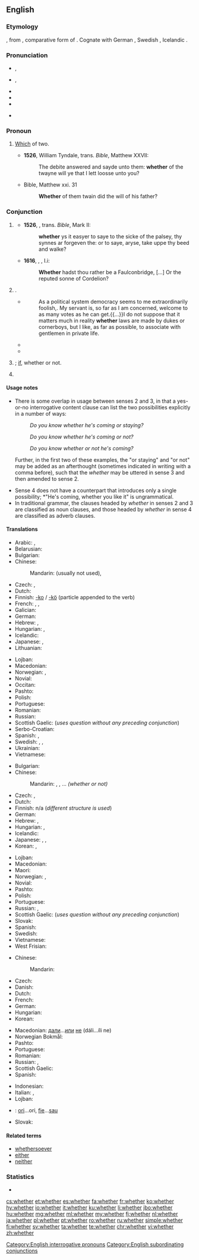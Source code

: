 ==English==

===Etymology===
{{etyl|ang|en}} {{term|hwæþer|lang=ang}}, from {{etyl|gem-pro|en}} {{m|gem-pro|*hwaþeraz}}, comparative form of {{m|gem-pro|*hwaz||who}}. Cognate with German {{term|weder||neither|lang=de}}, Swedish {{term|hvar|lang=sv}}, Icelandic {{term|hvorr||each|lang=is}}.

===Pronunciation===
* {{enPR|wĕ'''th''ə(r)}}, {{IPA|/ˈwɛðə(ɹ)/|lang=en}}
* {{enPR|hwĕ'''th''ə(r)}}, {{IPA|/ˈʍɛðə(ɹ)/|lang=en}}
* {{audio|en-us-whether.ogg|Audio (US)|lang=en}}
* {{rhymes|ɛðə(ɹ)|lang=en}}
* {{hyphenation|wheth|er|lang=en}}
* {{homophones|lang=en|weather|wether}} {{qualifier|both in accents with the [[wine-whine merger]]}}

===Pronoun===
{{en-pron}}

# {{context|obsolete|lang=en}} [[which|Which]] of two. {{defdate|11th-19th c.}}
#* '''1526''', William Tyndale, trans. ''Bible'', Matthew XXVII:
#*: The debite answered and sayde unto them: '''whether''' of the twayne will ye that I lett loosse unto you?
#* Bible, Matthew xxi. 31
#*: '''Whether''' of them twain did the will of his father?

===Conjunction===
{{en-con}}

# {{lb|en|obsolete}} {{non-gloss definition|Introducing a direct [[interrogative]] question (often with correlative {{term|or}}) which indicates doubt between [[alternative]]s.}}
#* '''1526''', {{w|William Tyndale}}, trans. ''Bible'', Mark II:
#*: '''whether''' ys it easyer to saye to the sicke of the palsey, thy synnes ar forgeven the: or to saye, aryse, take uppe thy beed and walke?
#* '''1616''', {{w|William Shakespeare}}, ''{{w|King John}}'', I.i:
#*: '''Whether''' hadst thou rather be a Faulconbridge, [...] Or the reputed sonne of Cordelion?
# {{non-gloss definition|Used to introduce an indirect interrogative question that consists of multiple alternative possibilities (usually with correlative {{term|or}})}}.
#: {{ux|en|He chose the correct answer, but '''whether''' by luck or by skill I don't know.}}
#* {{RQ:Brmnghm Gsmr|I|01}}
#*: As a political system democracy seems to me extraordinarily foolish,{{nb...}}. My servant is, so far as I am concerned, welcome to as many votes as he can get.{{...}}I do not suppose that it matters much in reality '''whether''' laws are made by dukes or cornerboys, but I like, as far as possible, to associate with gentlemen in private life.
#* {{quote-news|year=2012|date=June 19|author=Phil McNulty|work=BBC Sport
|title=[http://www.bbc.co.uk/sport/0/football/18181971 England 1-0 Ukraine]
|passage=The incident immediately revived the debate about goal-line technology, with a final decision on '''whether''' it is introduced expected to be taken in Zurich on 5 July.}}
#* {{quote-magazine|date=2013-07-20|volume=408|issue=8845|magazine={{w|The Economist}}
|title=[http://www.economist.com/news/science-and-technology/http://www.economist.com/news/science-and-technology/21581980-latest-research-suggests-humans-are-not-warriors-their-genes-after-all-old Old soldiers?]
|passage='''Whether''' modern, industrial man is less or more warlike than his hunter-gatherer ancestors is impossible to determine. The machine gun is so much more lethal than the bow and arrow that comparisons are meaningless. One thing that is true, though, is that murder rates have fallen over the centuries, as policing has spread and the routine carrying of weapons has diminished.}}
# {{non-gloss definition|Without a correlative, used to introduce a simple indirect question}}; [[if]], whether or not.
#: {{ux|en|Do you know '''whether''' he's coming?}}
# {{non-gloss definition|Used to introduce a disjunctive [[adverbial]] clause which qualifies the main clause of the sentence (with correlative {{term|or}}).}}
#: {{ux|en|He's coming, '''whether''' you like it or not.}}

====Usage notes====
* There is some overlap in usage between senses 2 and 3, in that a yes-or-no interrogative content clause can list the two possibilities explicitly in a number of ways: <dl><dd>''Do you know whether he's coming or staying?''</dd><dd>''Do you know whether he's coming or not?''</dd><dd>''Do you know whether or not he's coming?''</dd></dl> Further, in the first two of these examples, the "or staying" and "or not" may be added as an afterthought (sometimes indicated in writing with a comma before), such that the ''whether'' may be uttered in sense 3 and then amended to sense 2.
* Sense 4 does not have a counterpart that introduces only a single possibility; *"He's coming, whether you like it" is ungrammatical.
* In traditional grammar, the clauses headed by ''whether'' in senses 2 and 3 are classified as noun clauses, and those headed by ''whether'' in sense 4 are classified as adverb clauses.

====Translations====
{{trans-top|introducing indirect questions}}
* Arabic: {{t|ar|إِذَا}}, {{t|ar|سَوَاء}}
* Belarusian: {{t|be|чы|sc=Cyrl}}
* Bulgarian: {{t+|bg|дали|tr=dalí|sc=Cyrl}}
* Chinese:
*: Mandarin: (usually not used), {{t+|cmn|是否|tr=shìfǒu|sc=Hani}}
* Czech: {{t+|cs|zda}}, {{t|cs|zdali}}
* Dutch: {{t+|nl|of}}
* Finnish: [[-ko]] / [[-kö]] (particle appended to the verb)
* French: {{t+|fr|si}}, {{t+|fr|que}}, {{t+|fr|soit}}
* Galician: {{t+|gl|se}}
* German: {{t+|de|ob}}
* Hebrew: {{t+|he|האם|tr=ha`ím}}, {{t+|he|אם|tr=ím}}
* Hungarian: {{t|hu|-e}}, {{t+|hu|vajon}}
* Icelandic: {{t+|is|hvort}}
* Japanese: {{t|ja|かどうか|tr=...ka dō ka}}, {{t+|ja|か|tr=ka}}
* Lithuanian: {{t+|lt|ar}}
{{trans-mid}}
* Lojban: {{t|jbo|xukau}}
* Macedonian: {{t|mk|дали|tr=dáli}}
* Norwegian: {{t+|no|om}}, {{t|no|hvorvidt}}
* Novial: {{t|nov|ob}}
* Occitan: {{t|oc|se}}
* Pashto: {{t+|ps|که|tr=ka}}
* Polish: {{t+|pl|czy}}
* Portuguese: {{t+|pt|se|m}}
* Romanian: {{t+|ro|dacă}}
* Russian: {{t+|ru|ли}} {{qualifier|placed after the first word in the sentence or phrase}}
* Scottish Gaelic: (''uses question without any preceding conjunction'')
* Serbo-Croatian: {{t|sh|da li}}
* Spanish: {{t+|es|si}}, {{t|es|si ... o}}
* Swedish: {{t+|sv|om}}, {{t+|sv|ifall}}, {{t+|sv|huruvida}}
* Ukrainian: {{t+|uk|чи|sc=Cyrl}}
* Vietnamese: {{t|vi|có ... không}}
{{trans-bottom}}

{{trans-top|if, whether or not}}
<!--These example sentence: He chose the correct answer, but whether by luck or by skill I don't know. I do not know whether he comes. -->
* Bulgarian: {{t+|bg|дали|tr=dalí|sc=Cyrl}}
* Chinese:
*: Mandarin: {{t+|cmn|還是|sc=Hani}}, {{t+|cmn|还是|tr=háishi|sc=Hani}}, ...{{t+|cmn|不|tr=...bù...|sc=Hani}} ''(whether or not)''
* Czech: {{t+|cs|zda}}, {{t|cs|zdali}}
* Dutch: {{t+|nl|of}}
* Finnish: n/a (''different structure is used'')
* German: {{t+|de|ob}}
* Hebrew: {{t|he|באם|tr=be`ím}}, {{t+|he|אם|tr=ím}}
* Hungarian: {{t|hu|-e}}, {{t+|hu|vajon}}
* Icelandic: {{t+|is|hvort}}
* Japanese: {{t+|ja|か|tr=ka}}, {{t|ja|かどうか|tr=-ka dō ka}}, {{t|ja|か否か|tr=かいなか, -ka ina ka}}
* Korean: {{t+|ko|지|tr=-ji}}, {{t|ko|지 어떤지|tr=-ji eotteonji}}
{{trans-mid}}
* Lojban: {{t|jbo|xukau}}
* Macedonian: {{t|mk|дали|tr=dáli}}
* Maori: {{t|mi|rānei ... rānei}}
* Norwegian: {{t+|no|enten}}, {{t|no|hvorvidt}}
* Novial: {{t|nov|ob}}
* Pashto: {{t|ps|چې که|tr=če ka}}
* Polish: {{t|pl|czy ... czy}}
* Portuguese: {{t+|pt|se}}
* Russian: {{t+|ru|и́ли}}, {{t|ru|и́ли ... и́ли}}
* Scottish Gaelic: (''uses question without any preceding conjunction'')
* Slovak: {{t|sk|či}}
* Spanish: {{t+|es|si}}
* Swedish: {{t+|sv|om}}
* Vietnamese: {{t|vi|dù ... hay}}
* West Frisian: {{t|fy|oft}}
{{trans-bottom}}

{{trans-top|introducing adverbial clause; no matter whether or not}}
<!-- This example sentence: He's coming, whether you like it or not. -->
* Chinese:
*: Mandarin: {{t+|cmn|是否|tr=shìfǒu|sc=Hani}}
* Czech: {{t+|cs|ať}}
* Danish: {{t+|da|om}}
* Dutch: {{t+|nl|of}}
* French: {{t+|fr|que}}
* German: {{t+|de|ob}}
* Hungarian: {{t+|hu|akár}}
* Korean: {{t|ko|-든지|tr=-deun ji}}
{{trans-mid}}
* Macedonian: [[дали]]...[[или]] [[не]] (dáli...íli ne)
* Norwegian Bokmål: {{t+|nb|enten}}
* Pashto: {{t+|ps|که|tr=ka}}
* Portuguese: {{t+|pt|quer}}
* Romanian: {{t|ro|în orice caz}}
* Russian: {{t+|ru|ли}} {{qualifier|placed after the first word in the sentence or phrase}}, {{t+|ru|и́ли}}
* Scottish Gaelic: {{t|gd|co-dhiù}}
* Spanish: {{t|es|ya sea}}
{{trans-bottom}}

{{checktrans-top}}
* Indonesian: {{t-check|id|apakah ... atau tidak}}
* Italian: {{t-check|it|che ... no}}, {{t-check|it|se}}
* Lojban: {{t-check|jbo|xukau}}
{{trans-mid}}
* {{ttbc|ro}}: [[ori]]...ori, [[fie]]...[[sau]]
* Slovak: {{t-check|sk|či}}
{{trans-bottom}}

====Related terms====
* [[whethersoever]]
* [[either]]
* [[neither]]

===Statistics===
* {{rank|during|several|either|338|whether|city|held|help}}

[[Category:English interrogative pronouns]]
[[Category:English subordinating conjunctions]]

[[cs:whether]]
[[et:whether]]
[[es:whether]]
[[fa:whether]]
[[fr:whether]]
[[ko:whether]]
[[hy:whether]]
[[io:whether]]
[[it:whether]]
[[ku:whether]]
[[li:whether]]
[[jbo:whether]]
[[hu:whether]]
[[mg:whether]]
[[ml:whether]]
[[my:whether]]
[[fj:whether]]
[[nl:whether]]
[[ja:whether]]
[[pl:whether]]
[[pt:whether]]
[[ro:whether]]
[[ru:whether]]
[[simple:whether]]
[[fi:whether]]
[[sv:whether]]
[[ta:whether]]
[[te:whether]]
[[chr:whether]]
[[vi:whether]]
[[zh:whether]]